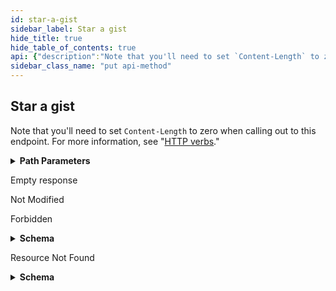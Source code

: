 ```yaml
---
id: star-a-gist
sidebar_label: Star a gist
hide_title: true
hide_table_of_contents: true
api: {"description":"Note that you'll need to set `Content-Length` to zero when calling out to this endpoint. For more information, see \"[HTTP verbs](https://docs.github.com/rest/overview/resources-in-the-rest-api#http-verbs).\"","externalDocs":{"description":"API method documentation","url":"https://docs.github.com/rest/reference/gists/#star-a-gist"},"operationId":"gists/star","parameters":[{"description":"gist_id parameter","in":"path","name":"gist_id","required":true,"schema":{"type":"string"}}],"responses":{"204":{"description":"Empty response"},"304":{"description":"Not Modified"},"403":{"content":{"application/json":{"schema":{"description":"Basic Error","properties":{"documentation_url":{"type":"string"},"message":{"type":"string"}},"title":"Basic Error","type":"object"}}},"description":"Forbidden"},"404":{"content":{"application/json":{"schema":{"description":"Basic Error","properties":{"documentation_url":{"type":"string"},"message":{"type":"string"}},"title":"Basic Error","type":"object"}}},"description":"Resource Not Found"}},"tags":["gists"],"x-github":{"category":"gists","enabledForGitHubApps":false,"githubCloudOnly":false,"previews":[],"subcategory":null},"method":"put","path":"/gists/{gist_id}/star","servers":[{"url":"https://api.github.com"}],"info":{"contact":{"name":"Support","url":"https://support.github.com/contact"},"description":"GitHub's v3 REST API.","license":{"name":"MIT","url":"https://spdx.org/licenses/MIT"},"termsOfService":"https://docs.github.com/articles/github-terms-of-service","title":"GitHub v3 REST API","version":"1.1.4","x-apisguru-categories":["collaboration","developer_tools"],"x-logo":{"url":"https://twitter.com/github/profile_image?size=original"},"x-origin":[{"format":"openapi","url":"https://raw.githubusercontent.com/github/rest-api-description/main/descriptions/api.github.com/api.github.com.json","version":"3.0"}],"x-providerName":"github.com"},"postman":{"name":"Star a gist","description":{"content":"Note that you'll need to set `Content-Length` to zero when calling out to this endpoint. For more information, see \"[HTTP verbs](https://docs.github.com/rest/overview/resources-in-the-rest-api#http-verbs).\"","type":"text/plain"},"url":{"path":["gists",":gist_id","star"],"host":["{{baseUrl}}"],"query":[],"variable":[{"disabled":false,"description":{"content":"(Required) gist_id parameter","type":"text/plain"},"type":"any","value":"","key":"gist_id"}]},"header":[{"key":"Accept","value":"application/json"}],"method":"PUT"}}
sidebar_class_name: "put api-method"
---
```



## Star a gist



Note that you&#39;ll need to set `Content-Length` to zero when calling out to this endpoint. For more information, see &quot;[HTTP verbs](https://docs.github.com/rest/overview/resources-in-the-rest-api#http-verbs).&quot;

<details style={{"marginBottom":"1rem"}}><summary style={{}}><strong>Path Parameters</strong></summary><div><ul><ParamsItem className={"paramsItem"} param={{"description":"gist_id parameter","in":"path","name":"gist_id","required":true,"schema":{"type":"string"}}}></ParamsItem></ul></div></details><div><ApiTabs><TabItem label={"204"} value={"204"}><div>

Empty response

</div><div></div></TabItem><TabItem label={"304"} value={"304"}><div>

Not Modified

</div><div></div></TabItem><TabItem label={"403"} value={"403"}><div>

Forbidden

</div><div><details style={{}}><summary style={{"textAlign":"left"}}><strong>Schema</strong></summary><div style={{"textAlign":"left","marginLeft":"1rem"}}></div><ul style={{"marginLeft":"1rem"}}><SchemaItem collapsible={false} name={"documentation_url"} required={false} schemaDescription={undefined} schemaName={"string"} qualifierMessage={undefined}></SchemaItem><SchemaItem collapsible={false} name={"message"} required={false} schemaDescription={undefined} schemaName={"string"} qualifierMessage={undefined}></SchemaItem></ul></details></div></TabItem><TabItem label={"404"} value={"404"}><div>

Resource Not Found

</div><div><details style={{}}><summary style={{"textAlign":"left"}}><strong>Schema</strong></summary><div style={{"textAlign":"left","marginLeft":"1rem"}}></div><ul style={{"marginLeft":"1rem"}}><SchemaItem collapsible={false} name={"documentation_url"} required={false} schemaDescription={undefined} schemaName={"string"} qualifierMessage={undefined}></SchemaItem><SchemaItem collapsible={false} name={"message"} required={false} schemaDescription={undefined} schemaName={"string"} qualifierMessage={undefined}></SchemaItem></ul></details></div></TabItem></ApiTabs></div>
      